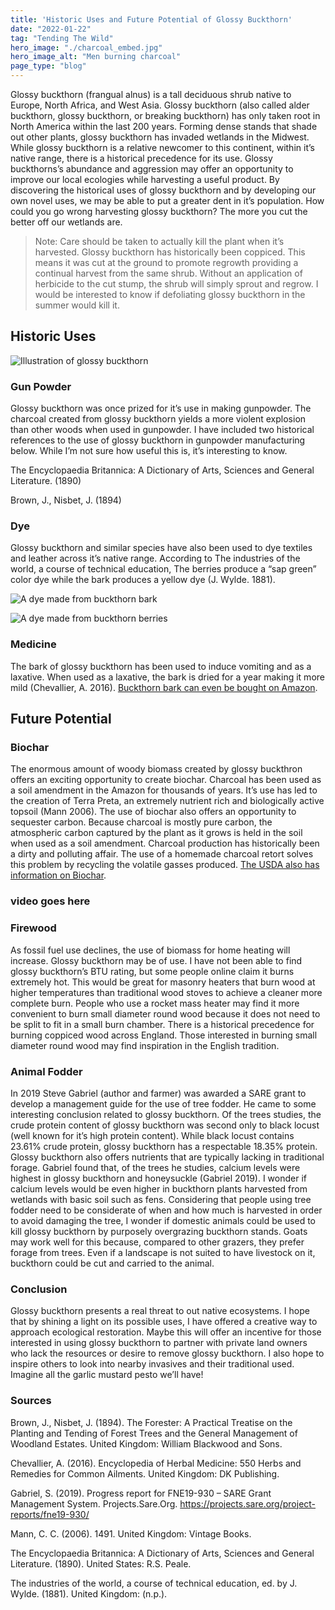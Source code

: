 ```yaml
---
title: 'Historic Uses and Future Potential of Glossy Buckthorn'
date: "2022-01-22"
tag: "Tending The Wild"
hero_image: "./charcoal_embed.jpg"
hero_image_alt: "Men burning charcoal"
page_type: "blog"
---
```


Glossy buckthorn (frangual alnus) is a tall deciduous shrub native to Europe, North Africa, and West Asia. Glossy buckthorn (also called alder buckthorn, glossy buckthorn, or breaking buckthorn) has only taken root in North America within the last 200 years. Forming dense stands that shade out other plants, glossy buckthorn has invaded wetlands in the Midwest. While glossy buckthorn is a relative newcomer to this continent, within it’s native range, there is a historical precedence for its use. Glossy buckthorns’s abundance and aggression may offer an opportunity to improve our local ecologies while harvesting a useful product. By discovering the historical uses of glossy buckthorn and by developing our own novel uses, we may be able to put a greater dent in it’s population. How could you go wrong harvesting glossy buckthorn? The more you cut the better off our wetlands are.

>Note: Care should be taken to actually kill the plant when it’s harvested. Glossy buckthorn has historically been coppiced. This means it was cut at the ground to promote regrowth providing a continual harvest from the same shrub. Without an application of herbicide to the cut stump, the shrub will simply sprout and regrow. I would be interested to know if defoliating glossy buckthorn in the summer would kill it.

## Historic Uses
![Illustration of glossy buckthorn](https://clipground.com/images/buckthorn-clipart-17.jpg)

### Gun Powder
Glossy buckthorn was once prized for it’s use in making gunpowder. The charcoal created from glossy buckthorn yields a more violent explosion than other woods when used in gunpowder. I have included two historical references to the use of glossy buckthorn in gunpowder manufacturing below. While I’m not sure how useful this is, it’s interesting to know.

The Encyclopaedia Britannica: A Dictionary of Arts, Sciences and General Literature. (1890)

Brown, J., Nisbet, J. (1894)

### Dye
Glossy buckthorn and similar species have also been used to dye textiles and leather across it’s native range. According to The industries of the world, a course of technical education, The berries produce a “sap green” color dye while the bark produces a yellow dye (J. Wylde. 1881).

![A dye made from buckthorn bark](https://static.wixstatic.com/media/890544_c0ee2f4c0e724b6294a7957ca42d512d~mv2.jpg)

![A dye made from buckthorn berries](https://static.wixstatic.com/media/890544_1740943dd3e44faf85341e20137b5515~mv2.jpg)

### Medicine

The bark of glossy buckthorn has been used to induce vomiting and as a laxative. When used as a laxative, the bark is dried for a year making it more mild (Chevallier, A. 2016). [Buckthorn bark can even be bought on Amazon](https://www.amazon.com/s?k=buckthorn+bark&crid=38OYMOI9XE5WI&sprefix=buckthorn+bark%2Caps%2C330&ref=nb_sb_noss_1).

## Future Potential

### Biochar

The enormous amount of woody biomass created by glossy buckthron offers an exciting opportunity to create biochar. Charcoal has been used as a soil amendment in the Amazon for thousands of years. It’s use has led to the creation of Terra Preta, an extremely nutrient rich and biologically active topsoil (Mann 2006). The use of biochar also offers an opportunity to sequester carbon. Because charcoal is mostly pure carbon, the atmospheric carbon captured by the plant as it grows is held in the soil when used as a soil amendment. Charcoal production has historically been a dirty and polluting affair. The use of a homemade charcoal retort solves this problem by recycling the volatile gasses produced. [The USDA also has information on Biochar](https://www.ars.usda.gov/midwest-area/stpaul/swmr/people/kurt-spokas/biochar/).

### video goes here

### Firewood
As fossil fuel use declines, the use of biomass for home heating will increase. Glossy buckthorn may be of use. I have not been able to find glossy buckthorn’s BTU rating, but some people online claim it burns extremely hot. This would be great for masonry heaters that burn wood at higher temperatures than traditional wood stoves to achieve a cleaner more complete burn. People who use a rocket mass heater may find it more convenient to burn small diameter round wood because it does not need to be split to fit in a small burn chamber. There is a historical precedence for burning coppiced wood across England. Those interested in burning small diameter round wood may find inspiration in the English tradition.

### Animal Fodder
In 2019 Steve Gabriel (author and farmer) was awarded a SARE grant to develop a management guide for the use of tree fodder. He came to some interesting conclusion related to glossy buckthorn. Of the trees studies, the crude protein content of glossy buckthorn was second only to black locust (well known for it’s high protein content). While black locust contains 23.61% crude protein, glossy buckthorn has a respectable 18.35% protein. Glossy buckthorn also offers nutrients that are typically lacking in traditional forage. Gabriel found that, of the trees he studies, calcium levels were highest in glossy buckthorn and honeysuckle (Gabriel 2019). I wonder if calcium levels would be even higher in buckthorn plants harvested from wetlands with basic soil such as fens. Considering that people using tree fodder need to be considerate of when and how much is harvested in order to avoid damaging the tree, I wonder if domestic animals could be used to kill glossy buckthorn by purposely overgrazing buckthorn stands. Goats may work well for this because, compared to other grazers, they prefer forage from trees. Even if a landscape is not suited to have livestock on it, buckthorn could be cut and carried to the animal.

### Conclusion
Glossy buckthorn presents a real threat to out native ecosystems. I hope that by shining a light on its possible uses, I have offered a creative way to approach ecological restoration. Maybe this will offer an incentive for those interested in using glossy buckthorn to partner with private land owners who lack the resources or desire to remove glossy buckthorn. I also hope to inspire others to look into nearby invasives and their traditional used. Imagine all the garlic mustard pesto we’ll have!

### Sources
Brown, J., Nisbet, J. (1894). The Forester: A Practical Treatise on the Planting and Tending of Forest Trees and the General Management of Woodland Estates. United Kingdom: William Blackwood and Sons.

Chevallier, A. (2016). Encyclopedia of Herbal Medicine: 550 Herbs and Remedies for Common Ailments. United Kingdom: DK Publishing.

Gabriel, S. (2019). Progress report for FNE19-930 – SARE Grant Management System. Projects.Sare.Org. https://projects.sare.org/project-reports/fne19-930/

Mann, C. C. (2006). 1491. United Kingdom: Vintage Books.

The Encyclopaedia Britannica: A Dictionary of Arts, Sciences and General Literature. (1890). United States: R.S. Peale.

The industries of the world, a course of technical education, ed. by J. Wylde. (1881). United Kingdom: (n.p.).
